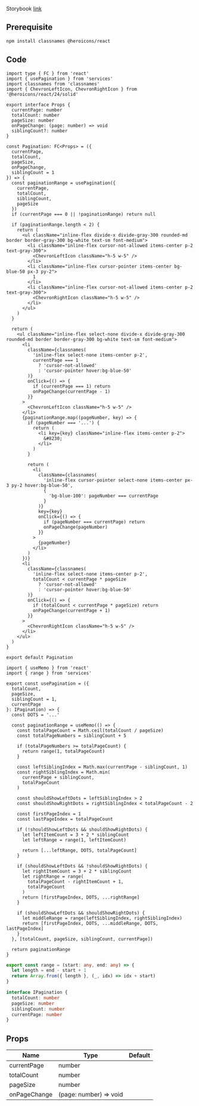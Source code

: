
Storybook [link](https://components.kidow.me/?path=/story/navigation--navigation)

## Prerequisite

```bash npm2yarn
npm install classnames @heroicons/react
```

## Code

```tsx title="components/Pagination/index.tsx"
import type { FC } from 'react'
import { usePagination } from 'services'
import classnames from 'classnames'
import { ChevronLeftIcon, ChevronRightIcon } from '@heroicons/react/24/solid'

export interface Props {
  currentPage: number
  totalCount: number
  pageSize: number
  onPageChange: (page: number) => void
  siblingCount?: number
}

const Pagination: FC<Props> = ({
  currentPage,
  totalCount,
  pageSize,
  onPageChange,
  siblingCount = 1
}) => {
  const paginationRange = usePagination({
    currentPage,
    totalCount,
    siblingCount,
    pageSize
  })
  if (currentPage === 0 || !paginationRange) return null

  if (paginationRange.length < 2) {
    return (
      <ul className="inline-flex divide-x divide-gray-300 rounded-md border border-gray-300 bg-white text-sm font-medium">
        <li className="inline-flex cursor-not-allowed items-center p-2 text-gray-300">
          <ChevronLeftIcon className="h-5 w-5" />
        </li>
        <li className="inline-flex cursor-pointer items-center bg-blue-50 px-3 py-2">
          1
        </li>
        <li className="inline-flex cursor-not-allowed items-center p-2 text-gray-300">
          <ChevronRightIcon className="h-5 w-5" />
        </li>
      </ul>
    )
  }

  return (
    <ul className="inline-flex select-none divide-x divide-gray-300 rounded-md border border-gray-300 bg-white text-sm font-medium">
      <li
        className={classnames(
          'inline-flex select-none items-center p-2',
          currentPage === 1
            ? 'cursor-not-allowed'
            : 'cursor-pointer hover:bg-blue-50'
        )}
        onClick={() => {
          if (currentPage === 1) return
          onPageChange(currentPage - 1)
        }}
      >
        <ChevronLeftIcon className="h-5 w-5" />
      </li>
      {paginationRange.map((pageNumber, key) => {
        if (pageNumber === '...') {
          return (
            <li key={key} className="inline-flex items-center p-2">
              &#8230;
            </li>
          )
        }

        return (
          <li
            className={classnames(
              'inline-flex cursor-pointer select-none items-center px-3 py-2 hover:bg-blue-50',
              {
                'bg-blue-100': pageNumber === currentPage
              }
            )}
            key={key}
            onClick={() => {
              if (pageNumber === currentPage) return
              onPageChange(pageNumber)
            }}
          >
            {pageNumber}
          </li>
        )
      })}
      <li
        className={classnames(
          'inline-flex select-none items-center p-2',
          totalCount < currentPage * pageSize
            ? 'cursor-not-allowed'
            : 'cursor-pointer hover:bg-blue-50'
        )}
        onClick={() => {
          if (totalCount < currentPage * pageSize) return
          onPageChange(currentPage + 1)
        }}
      >
        <ChevronRightIcon className="h-5 w-5" />
      </li>
    </ul>
  )
}

export default Pagination
```

```tsx title="services/hooks/index.tsx"
import { useMemo } from 'react'
import { range } from 'services'

export const usePagination = ({
  totalCount,
  pageSize,
  siblingCount = 1,
  currentPage
}: IPagination) => {
  const DOTS = '...'

  const paginationRange = useMemo(() => {
    const totalPageCount = Math.ceil(totalCount / pageSize)
    const totalPageNumbers = siblingCount + 5

    if (totalPageNumbers >= totalPageCount) {
      return range(1, totalPageCount)
    }

    const leftSiblingIndex = Math.max(currentPage - siblingCount, 1)
    const rightSiblingIndex = Math.min(
      currentPage + siblingCount,
      totalPageCount
    )

    const shouldShowLeftDots = leftSiblingIndex > 2
    const shouldShowRightDots = rightSiblingIndex < totalPageCount - 2

    const firstPageIndex = 1
    const lastPageIndex = totalPageCount

    if (!shouldShowLeftDots && shouldShowRightDots) {
      let leftItemCount = 3 + 2 * siblingCount
      let leftRange = range(1, leftItemCount)

      return [...leftRange, DOTS, totalPageCount]
    }

    if (shouldShowLeftDots && !shouldShowRightDots) {
      let rightItemCount = 3 + 2 * siblingCount
      let rightRange = range(
        totalPageCount - rightItemCount + 1,
        totalPageCount
      )
      return [firstPageIndex, DOTS, ...rightRange]
    }

    if (shouldShowLeftDots && shouldShowRightDots) {
      let middleRange = range(leftSiblingIndex, rightSiblingIndex)
      return [firstPageIndex, DOTS, ...middleRange, DOTS, lastPageIndex]
    }
  }, [totalCount, pageSize, siblingCount, currentPage])

  return paginationRange
}
```

```ts title="services/utils/index.ts"
export const range = (start: any, end: any) => {
  let length = end - start + 1
  return Array.from({ length }, (_, idx) => idx + start)
}
```

```ts title="types/index.d.ts"
interface IPagination {
  totalCount: number
  pageSize: number
  siblingCount: number
  currentPage: number
}
```

## Props

| Name                     | Type                   | Default |
| ------------------------ | ---------------------- | ------- |
| currentPage<Required />  | number                 |         |
| totalCount<Required />   | number                 |         |
| pageSize<Required />     | number                 |         |
| onPageChange<Required /> | (page: number) => void |         |
